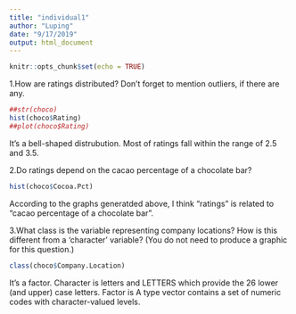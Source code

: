 ```yaml
---
title: "individual1"
author: "Luping"
date: "9/17/2019"
output: html_document
---
```


```r
knitr::opts_chunk$set(echo = TRUE)
```
1.How are ratings distributed? Don’t forget to mention outliers, if there are any.
```r
##str(choco)
hist(choco$Rating)
##plot(choco$Rating)
```
It's a bell-shaped distrubution. Most of ratings fall within the range of 2.5 and 3.5. 

2.Do ratings depend on the cacao percentage of a chocolate bar?
```r
hist(choco$Cocoa.Pct)
```
According to the graphs generatded above, I think "ratings" is related to "cacao percentage of a chocolate bar".


3.What class is the variable representing company locations? How is this different from a ‘character’ variable? (You do not need to produce a graphic for this question.)
```r
class(choco$Company.Location)
```
It's a factor. Character is letters and LETTERS which provide the 26 lower (and upper)
case letters.  Factor is A type vector contains a set of numeric codes with character-valued levels.
